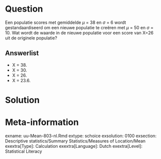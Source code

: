 
Question
========
  
Een populatie scores met gemiddelde $\mu$ = 38 en $\sigma$ = 6 wordt gestandaardiseerd om een nieuwe populatie te creëren met $\mu$ = 50 en $\sigma$ = 10. Wat wordt de waarde in de nieuwe populatie voor een score van X=26 uit de originele populatie?
  
Answerlist
----------
* X = 38.
* X = 30. 
* X = 26.
* X = 23.6.



Solution
========


Meta-information
================
exname: uu-Mean-803-nl.Rmd
extype: schoice
exsolution: 0100
exsection: Descriptive statistics/Summary Statistics/Measures of Location/Mean
exextra[Type]: Calculation
exextra[Language]: Dutch
exextra[Level]: Statistical Literacy
